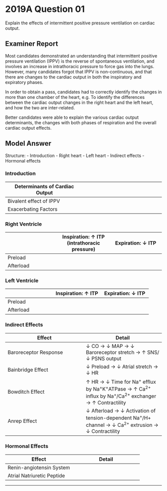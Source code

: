 # 2019A Question 01 

Explain the effects of intermittent positive pressure ventilation on cardiac output.


## Examiner Report

Most candidates demonstrated an understanding that intermittent positive pressure ventilation (IPPV) is the reverse of spontaneous ventilation, and involves an increase in intrathoracic pressure to force gas into the lungs. However, many candidates forgot that IPPV is non-continuous, and that there are changes to the cardiac output in both the inspiratory and expiratory phases.

In order to obtain a pass, candidates had to correctly identify the changes in more than one chamber of the heart, e.g. To identify the differences between the cardiac output changes in the right heart and the left heart, and how the two are inter-related.

Better candidates were able to explain the various cardiac output determinants, the changes with both phases of respiration and the overall cardiac output effects.

## Model Answer

Structure:
- Introduction
- Right heart
- Left heart
- Indirect effects
- Hormonal effects

### Introduction


|Determinants of Cardiac Output|<p>Increased with:</p><p>- ↑ Preload</p><p>- ↓ Afterload</p><p>- ↑ Heart rate</p><p>- ↑ Contractility</p>|
| -- | -- |
|Bivalent effect of IPPV|<p>- ↓ LV output if healthy LV</p><p>&emsp;- ↓ Preload predominates</p><p>- ↑ LV output if failing/overloaded LV</p><p>&emsp;- ↓ Transmural pressure predominates</p><p>- Inspiration: ↑ LV output, ↓ RV output</p><p>&emsp;- ↑ Intrathoracic pressure</p><p>&emsp;- Opposite to spont vent</p><p>- Expiration: ↓ LV output, ↑ RV output</p><p>&emsp;- ↓ Intrathoracic pressure</p><p>&emsp;- Opposite to spont vent</p><p><img src="/resources/starling-curve.svg"></p>|
|Exacerbating Factors|<p>↓ Preload exaggerated by:</p><p>- PEEP (compression of great veins)</p><p>- Hypovolaemia (↓ MSFP, ↓ VR)</p><p>- Reverse Trendelenburg (venous pooling)</p>|

### Right Ventricle


||Inspiration: ↑ ITP (intrathoracic pressure)|Expiration: ↓ ITP|
| -- | -- | -- |
|Preload|<p>Early:</p><p>- Compress great veins → Emptying → ↑ Preload</p><p>- Compress RV → ↓ Compliance → ↓ Preload</p><br><p>Late:</p><p>- Compress great veins → Collapse → ↓ Preload</p><p>- Compress RV → Same</p><p>- ↑ LV vol → ↓ RV compliance → ↓ Preload (interdependence)</p><br><p>Other:</p><p>- Loss of diaphragm pump → ↓ Preload</p>|<p>Early:</p><p>- Relax great veins → Pooling → ↓ Preload</p><p>- Relax RV → ↑ Compliance → ↑ Preload</p><br><p>Late:</p><p>- Relax great veins → ↑ Venous return → ↑ Preload</p><p>- Relax RV → Same</p><p>- ↓ LV vol → ↑ Preload (interdep.)</p><br><p>Other:</p><p>- Loss of diaphragm pump → ↓ Preload</p>|
|Afterload|<p>- Compress RV → ↓ Transmural pressure → ↓ Afterload</p><p>- Compress lung vessels → ↑ Afterload</p>|<p>- Relax RV → ↑ Afterload</p><p>- Relax lung vessels → ↓ Afterload</p>|

### Left Ventricle


||Inspiration: ↑ ITP|Expiration: ↓ ITP|
| -- | -- | -- |
|Preload|<p>Early:</p><p>- Compress lung vessels → Emptying → ↑ Preload</p><p>- Compress LV → ↓ Compliance → ↓ Preload</p><br><p>Late:</p><p>- Compress LV → ↓ Compliance → ↓ Preload</p><p>- Compress lung vessels → Collapse → ↓ Preload</p><p>- ↓ RV vol → ↑ LV compliance → ↑ Preload (interdep.)</p><p>- ↓ RV output → ↓ LVEDP → ↓ Preload</p>|<p>Early:</p><p>- Relax lung vessels → Pooling → ↓ Preload</p><p>- Relax LV → ↑ Preload</p><br><p>Late:</p><p>- Relax LV → ↑ Preload</p><p>- Relax lung vessels → ↑ Venous Return → ↑ Preload</p><p>- ↑ RV output → ↑ Preload (interdependent).</p><p>- ↑ RV vol → ↓ Preload</p>|
|Afterload|<p>- Compress LV → ↓ Transmural pressure → ↓ Afterload (more important)</p><p>- Compress great arteries → ↑ Afterload (less important)</p>|<p>- Relax LV → ↑ Afterload</p><p>- Relax great arteries → ↓ Afterload</p>|

### Indirect Effects


|Effect|Detail|
| -- | -- |
|Baroreceptor Response|↓ CO → ↓ MAP → ↓ Baroreceptor stretch → ↑ SNS/↓ PSNS output|
|Bainbridge Effect|↓ Preload → ↓ Atrial stretch → ↓ HR|
|Bowditch Effect|↑ HR → ↓ Time for Na^+^ efflux by Na^+^K^+^ATPase → ↑ Ca^2+^ influx by Na^+^/Ca^2+^ exchanger → ↑ Contractility|
|Anrep Effect|↓ Afterload → ↓ Activation of tension-dependent Na^+^/H+ channel → ↓ Ca^2+^ extrusion → ↓ Contractility|

### Hormonal Effects


|Effect|Detail|
| -- | -- |
|Renin-angiotensin System|<p>- Activation:</p><p>&emsp;- ↓ MAP → ↓ Renal baroreceptor stretch → ↑ Renin release</p><p>- Angiotensin Effects:</p><p>&emsp;- Peripheral vasoconstriction → ↑ Afterload</p><p>&emsp;- ↑ Na^+^, H~2~O reabsorption from prox tubule → ↑ Blood volume → ↑ Preload</p><p>- Aldosterone Effects:</p><p>&emsp;- ↑ Na^+^ reabsorption</p><p>&emsp;- Indirect H~2~O reabsorption via ↑ ECF osmolality → ↑ ADH</p><p>- Net effect</p><p>&emsp;- ↑ Blood volume → ↑ Preload, ↑ CO, ↑ MAP</p>|
|Atrial Natriuretic Peptide|<p>- PPV → ↑ CVP → ↑ Stretch right atrium → ↑ ANP release</p><p>&emsp;- ↑ HR → ↑ CO</p><p>&emsp;- ↑ Natriuresis</p>|


--- 

